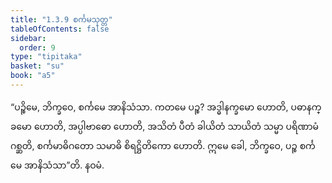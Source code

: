 ```yaml
---
title: "1.3.9 စင်္ကမသုတ္တ"
tableOfContents: false
sidebar:
  order: 9
type: "tipitaka"
basket: "su"
book: "a5"
---
```



<DynamicBreadcrumb />

<Division number="29" book="a5" e="ch" v="16" p="24">

<Paragraph number="123" book="a5">
“ပဉ္စိမေ, ဘိက္ခဝေ, စင်္ကမေ အာနိသံသာ. ကတမေ ပဉ္စ? အဒ္ဓါနက္ခမော ဟောတိ, ပဓာနက္ခမော ဟောတိ, အပ္ပါဗာဓော ဟောတိ, အသိတံ ပီတံ ခါယိတံ သာယိတံ သမ္မာ ပရိဏာမံ ဂစ္ဆတိ, စင်္ကမာဓိဂတော သမာဓိ စိရဋ္ဌိတိကော ဟောတိ. ဣမေ ခေါ, ဘိက္ခဝေ, ပဉ္စ စင်္ကမေ အာနိသံသာ”တိ.

</Paragraph>
</Division>

<Paragraph number="124" type="center" book="a5">
နဝမံ.
</Paragraph>